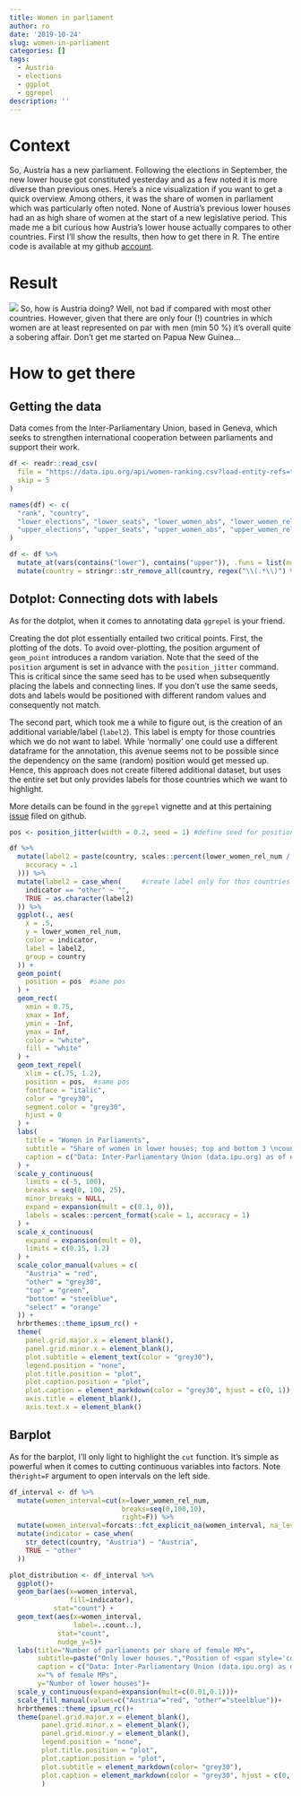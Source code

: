 ```yaml
---
title: Women in parliament
author: ro
date: '2019-10-24'
slug: women-in-parliament
categories: []
tags:
  - Austria
  - elections
  - ggplot
  - ggrepel
description: ''
---
```

# Context
So, Austria has a new parliament. Following the elections in September, the new lower house got constituted yesterday and as a few noted it is more diverse than previous ones. Here's a nice visualization if you want to get a quick overview. Among others, it was the share of women in parliament which was particularly often noted. None of Austria's previous lower houses had an as high share of women at the start of a new legislative period. This made me a bit curious how Austria's lower house actually compares to other countries. First I'll show the results, then how to get there in R. The entire code is available at my github [account](https://github.com/zoowalk).

# Result

![](/post/2019-10-24-women-in-parliament_files/2019-10-24Women_in_Parliament_combined.png)
So, how is Austria doing? Well, not bad if compared with most other countries. However, given that there are only four (!) countries in which women are at least represented on par with men (min 50 %) it's overall quite a sobering affair. Don't get me started on Papua New Guinea...


# How to get there

## Getting the data
Data comes from the Inter-Parliamentary Union, based in Geneva, which seeks to strengthen international cooperation between parliaments and support their work.

```r
df <- readr::read_csv(
  file = "https://data.ipu.org/api/women-ranking.csv?load-entity-refs=taxonomy_term%2Cfield_collection_item&max-depth=2&langcode=en&month=9&year=2019",
  skip = 5
)

names(df) <- c(
  "rank", "country",
  "lower_elections", "lower_seats", "lower_women_abs", "lower_women_rel",
  "upper_elections", "upper_seats", "upper_women_abs", "upper_women_rel"
)

df <- df %>%
  mutate_at(vars(contains("lower"), contains("upper")), .funs = list(num = ~ as.numeric(.))) %>%
  mutate(country = stringr::str_remove_all(country, regex("\\(.*\\)") %>% str_trim()))
```

## Dotplot: Connecting dots with labels

As for the dotplot, when it comes to annotating data `ggrepel` is your friend.

Creating the dot plot essentially entailed two critical points. First, the plotting of the dots. To avoid over-plotting, the position argument of `geom_point` introduces a random variation. Note that the seed of the `position` argument is set in advance with the  `position_jitter` command. This is critical since the same seed has to be used when subsequently placing the labels and connecting lines. If you don't use the same seeds, dots and labels would be positioned with different random values and consequently not match.

The second part, which took me a while to figure out, is the creation of an additional variable/label (`label2`). This label is empty for those countries which we do not want to label. While 'normally' one could use a different dataframe for the annotation, this avenue seems not to be possible since the dependency on the same (random) position would get messed up. Hence, this approach does not create filtered additional dataset, but uses the entire set but only provides labels for those countries which we want to highlight. 

More details can be found in the `ggrepel` vignette and at this pertaining [issue](https://github.com/slowkow/ggrepel/issues/123) filed on github.

```r
pos <- position_jitter(width = 0.2, seed = 1) #define seed for positioning

df %>%
  mutate(label2 = paste(country, scales::percent(lower_women_rel_num / 100,
    accuracy = .1
  ))) %>%
  mutate(label2 = case_when(     #create label only for thos countries you want to highlight
    indicator == "other" ~ "",
    TRUE ~ as.character(label2)
  )) %>%
  ggplot(., aes(
    x = .5,
    y = lower_women_rel_num,
    color = indicator,
    label = label2,
    group = country
  )) +
  geom_point(
    position = pos  #same pos
  ) +
  geom_rect(
    xmin = 0.75,
    xmax = Inf,
    ymin = -Inf,
    ymax = Inf,
    color = "white",
    fill = "white"
  ) +
  geom_text_repel(
    xlim = c(.75, 1.2),
    position = pos,  #same pos
    fontface = "italic",
    color = "grey30",
    segment.color = "grey30",
    hjust = 0
  ) +
  labs(
    title = "Women in Parliaments",
    subtitle = "Share of women in lower houses; top and bottom 3 \ncountries plus Austria, Bosnia, and USA.",
    caption = c("Data: Inter-Parliamentary Union (data.ipu.org) as of end of 2018, Austria as of <br>23 Oct 2019.", "<br><br><br>Roland Schmidt | @zoowalk | <span style='color:black'>**werk.statt.codes**</span>")
  ) +
  scale_y_continuous(
    limits = c(-5, 100),
    breaks = seq(0, 100, 25),
    minor_breaks = NULL,
    expand = expansion(mult = c(0.1, 0)),
    labels = scales::percent_format(scale = 1, accuracy = 1)
  ) +
  scale_x_continuous(
    expand = expansion(mult = 0),
    limits = c(0.15, 1.2)
  ) +
  scale_color_manual(values = c(
    "Austria" = "red",
    "other" = "grey30",
    "top" = "green",
    "bottom" = "steelblue",
    "select" = "orange"
  )) +
  hrbrthemes::theme_ipsum_rc() +
  theme(
    panel.grid.major.x = element_blank(),
    panel.grid.minor.x = element_blank(),
    plot.subtitle = element_text(color = "grey30"),
    legend.position = "none",
    plot.title.position = "plot",
    plot.caption.position = "plot",
    plot.caption = element_markdown(color = "grey30", hjust = c(0, 1)),
    axis.title = element_blank(),
    axis.text.x = element_blank()
```

## Barplot

As for the barplot, I'll only light to highlight the `cut` function. It's simple as powerful when it comes to cutting continuous variables into factors. Note the` right=F` argument to open intervals on the left side. 

```r
df_interval <- df %>% 
  mutate(women_interval=cut(x=lower_women_rel_num, 
                            breaks=seq(0,100,10),
                            right=F)) %>% 
  mutate(women_interval=forcats::fct_explicit_na(women_interval, na_level=">70")) %>% 
  mutate(indicator = case_when(
    str_detect(country, "Austria") ~ "Austria",
    TRUE ~ "other"
  ))

plot_distribution <- df_interval %>% 
  ggplot()+
  geom_bar(aes(x=women_interval,
               fill=indicator),
           stat="count") +
  geom_text(aes(x=women_interval, 
                label=..count..),   
            stat="count",
            nudge_y=5)+
  labs(title="Number of parliaments per share of female MPs",
       subtitle=paste("Only lower houses.","Position of <span style='color:red'>Austria</span> indicated in red."),
       caption = c("Data: Inter-Parliamentary Union (data.ipu.org) as of end of 2018, Austria as of <br>23 Oct 2019.", "<br><br><br>Roland Schmidt | @zoowalk | <span style='color:black'>**werk.statt.codes**</span>"),
       x="% of female MPs",
       y="Number of lower houses")+
  scale_y_continuous(expand=expansion(mult=c(0.01,0.1)))+
  scale_fill_manual(values=c("Austria"="red", "other"="steelblue"))+
  hrbrthemes::theme_ipsum_rc()+
  theme(panel.grid.major.x = element_blank(),
        panel.grid.minor.x = element_blank(),
        panel.grid.minor.y = element_blank(),
        legend.position = "none",
        plot.title.position = "plot",
        plot.caption.position = "plot",
        plot.subtitle = element_markdown(color= "grey30"),
        plot.caption = element_markdown(color = "grey30", hjust = c(0, 1)),
        )

```
